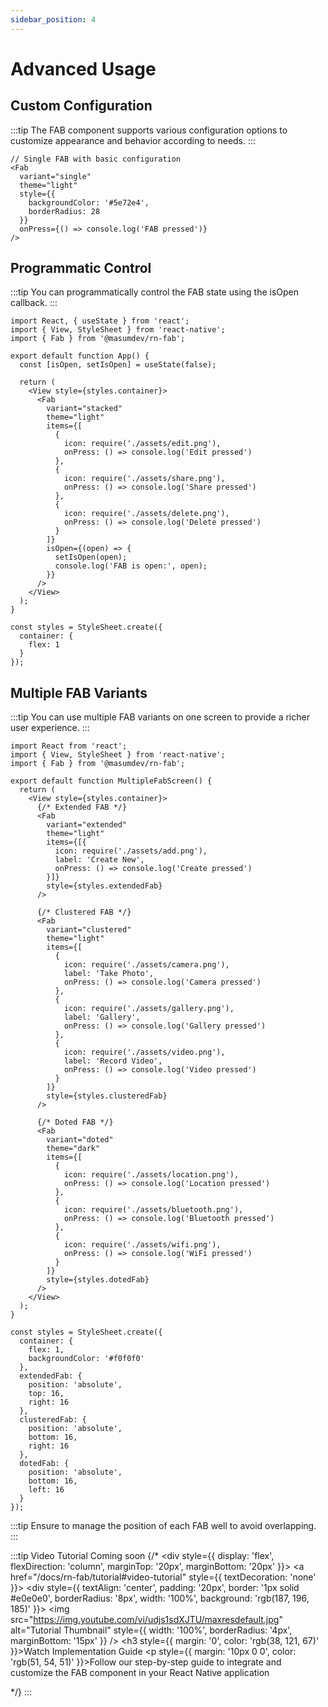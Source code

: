 ```yaml
---
sidebar_position: 4
---
```


# Advanced Usage

## Custom Configuration

:::tip
The FAB component supports various configuration options to customize appearance and behavior according to needs.
:::

```tsx
// Single FAB with basic configuration
<Fab
  variant="single"
  theme="light"
  style={{
    backgroundColor: '#5e72e4',
    borderRadius: 28
  }}
  onPress={() => console.log('FAB pressed')}
/>
```

## Programmatic Control

:::tip
You can programmatically control the FAB state using the isOpen callback.
:::

```tsx
import React, { useState } from 'react';
import { View, StyleSheet } from 'react-native';
import { Fab } from '@masumdev/rn-fab';

export default function App() {
  const [isOpen, setIsOpen] = useState(false);

  return (
    <View style={styles.container}>
      <Fab
        variant="stacked"
        theme="light"
        items={[
          {
            icon: require('./assets/edit.png'),
            onPress: () => console.log('Edit pressed')
          },
          {
            icon: require('./assets/share.png'),
            onPress: () => console.log('Share pressed')
          },
          {
            icon: require('./assets/delete.png'),
            onPress: () => console.log('Delete pressed')
          }
        ]}
        isOpen={(open) => {
          setIsOpen(open);
          console.log('FAB is open:', open);
        }}
      />
    </View>
  );
}

const styles = StyleSheet.create({
  container: {
    flex: 1
  }
});
```

## Multiple FAB Variants

:::tip
You can use multiple FAB variants on one screen to provide a richer user experience.
:::

```tsx
import React from 'react';
import { View, StyleSheet } from 'react-native';
import { Fab } from '@masumdev/rn-fab';

export default function MultipleFabScreen() {
  return (
    <View style={styles.container}>
      {/* Extended FAB */}
      <Fab
        variant="extended"
        theme="light"
        items={[{
          icon: require('./assets/add.png'),
          label: 'Create New',
          onPress: () => console.log('Create pressed')
        }]}
        style={styles.extendedFab}
      />

      {/* Clustered FAB */}
      <Fab
        variant="clustered"
        theme="light"
        items={[
          {
            icon: require('./assets/camera.png'),
            label: 'Take Photo',
            onPress: () => console.log('Camera pressed')
          },
          {
            icon: require('./assets/gallery.png'),
            label: 'Gallery',
            onPress: () => console.log('Gallery pressed')
          },
          {
            icon: require('./assets/video.png'),
            label: 'Record Video',
            onPress: () => console.log('Video pressed')
          }
        ]}
        style={styles.clusteredFab}
      />

      {/* Doted FAB */}
      <Fab
        variant="doted"
        theme="dark"
        items={[
          {
            icon: require('./assets/location.png'),
            onPress: () => console.log('Location pressed')
          },
          {
            icon: require('./assets/bluetooth.png'),
            onPress: () => console.log('Bluetooth pressed')
          },
          {
            icon: require('./assets/wifi.png'),
            onPress: () => console.log('WiFi pressed')
          }
        ]}
        style={styles.dotedFab}
      />
    </View>
  );
}

const styles = StyleSheet.create({
  container: {
    flex: 1,
    backgroundColor: '#f0f0f0'
  },
  extendedFab: {
    position: 'absolute',
    top: 16,
    right: 16
  },
  clusteredFab: {
    position: 'absolute',
    bottom: 16,
    right: 16
  },
  dotedFab: {
    position: 'absolute',
    bottom: 16,
    left: 16
  }
});
```

:::tip
Ensure to manage the position of each FAB well to avoid overlapping.
:::

:::tip Video Tutorial
Coming soon
{/* <div style={{ display: 'flex', flexDirection: 'column', marginTop: '20px', marginBottom: '20px' }}>
  <a href="/docs/rn-fab/tutorial#video-tutorial" style={{ textDecoration: 'none' }}>
    <div style={{ textAlign: 'center', padding: '20px', border: '1px solid #e0e0e0', borderRadius: '8px', width: '100%', background: 'rgb(187, 196, 185)' }}>
      <img src="https://img.youtube.com/vi/udjs1sdXJTU/maxresdefault.jpg" alt="Tutorial Thumbnail" style={{ width: '100%', borderRadius: '4px', marginBottom: '15px' }} />
      <h3 style={{ margin: '0', color: 'rgb(38, 121, 67)' }}>Watch Implementation Guide</h3>
      <p style={{ margin: '10px 0 0', color: 'rgb(51, 54, 51)' }}>Follow our step-by-step guide to integrate and customize the FAB component in your React Native application</p>
    </div>
  </a>
</div> */}
:::